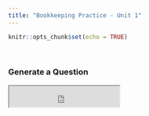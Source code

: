 ```yaml
---
title: "Bookkeeping Practice - Unit 1"
---
```


```r
knitr::opts_chunk$set(echo = TRUE)
```

&nbsp;

### Generate a Question

<iframe src ="https://mystruth.shinyapps.io/Unit1/" height=43px width=225px />

```r
knitr::include_app("https://mystruth.shinyapps.io/Unit1/",
                   height = "42px")
```

The file will automatically download when complete.\
Please be patient when generating! - It can take up to 30 seconds per download


&nbsp;

### Pre-Generated Questions

Clicking the below links rewrites the current page so I recommend opening the links in a new tab

[Question 1](Unit1Pregens/RevisionQuestion (1).pdf)

[Question 2](Unit1Pregens/RevisionQuestion (2).pdf)

[Question 3](Unit1Pregens/RevisionQuestion (3).pdf)

[Question 4](Unit1Pregens/RevisionQuestion (4).pdf)

[Question 5](Unit1Pregens/RevisionQuestion (5).pdf)

[Question 6](Unit1Pregens/RevisionQuestion (6).pdf)

[Question 7](Unit1Pregens/RevisionQuestion (7).pdf)

[Question 8](Unit1Pregens/RevisionQuestion (8).pdf)

[Question 9](Unit1Pregens/RevisionQuestion (9).pdf)

[Question 10](Unit1Pregens/RevisionQuestion (10).pdf)

&nbsp;


